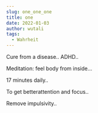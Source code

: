 ```yaml
---
slug: one_one_one
title: one
date: 2022-01-03
author: wutali
tags:
  - Wahrheit
---
```

Cure from a disease.. ADHD..

Meditation: feel body from inside...

17 minutes daily..

To get betterattention  and focus..

Remove impulsivity..